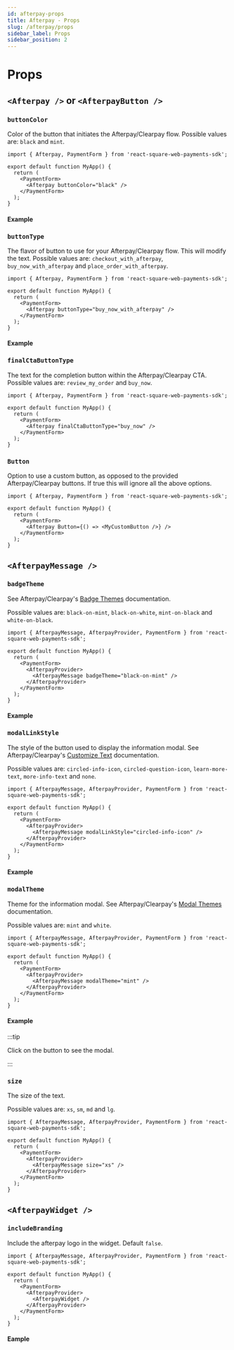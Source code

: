 ```yaml
---
id: afterpay-props
title: Afterpay - Props
slug: /afterpay/props
sidebar_label: Props
sidebar_position: 2
---
```



# Props

## `<Afterpay />` or `<AfterpayButton />`

### `buttonColor`

Color of the button that initiates the Afterpay/Clearpay flow. Possible values are: `black` and `mint`.

```tsx
import { Afterpay, PaymentForm } from 'react-square-web-payments-sdk';

export default function MyApp() {
  return (
    <PaymentForm>
      <Afterpay buttonColor="black" />
    </PaymentForm>
  );
}
```

#### Example

<PaymentForm>
  <Afterpay buttonColor="black" id="rswps-button-color-black" />
  <Divider css={{ height: 0, margin: '12px 0px' }} spanProps={{ css: { display: 'none' } }} />
  <Afterpay buttonColor="mint" id="rswps-button-color-mint" />
</PaymentForm>

### `buttonType`

The flavor of button to use for your Afterpay/Clearpay flow. This will modify the text. Possible values are: `checkout_with_afterpay`, `buy_now_with_afterpay` and `place_order_with_afterpay`.

```tsx
import { Afterpay, PaymentForm } from 'react-square-web-payments-sdk';

export default function MyApp() {
  return (
    <PaymentForm>
      <Afterpay buttonType="buy_now_with_afterpay" />
    </PaymentForm>
  );
}
```

#### Example

<PaymentForm>
  <Afterpay buttonType="checkout_with_afterpay" id="rswps-button-type-checkout_with_afterpay" />
  <Divider css={{ height: 0, margin: '12px 0px' }} spanProps={{ css: { display: 'none' } }} />
  <Afterpay buttonType="buy_now_with_afterpay" id="rswps-button-type-buy_now_with_afterpay" />
  <Divider css={{ height: 0, margin: '12px 0px' }} spanProps={{ css: { display: 'none' } }} />
  <Afterpay buttonType="place_order_with_afterpay" id="rswps-button-type-place_order_with_afterpay" />
</PaymentForm>

### `finalCtaButtonType`

The text for the completion button within the Afterpay/Clearpay CTA. Possible values are: `review_my_order` and `buy_now`.

```tsx
import { Afterpay, PaymentForm } from 'react-square-web-payments-sdk';

export default function MyApp() {
  return (
    <PaymentForm>
      <Afterpay finalCtaButtonType="buy_now" />
    </PaymentForm>
  );
}
```

### `Button`

Option to use a custom button, as opposed to the provided Afterpay/Clearpay buttons. If true this will ignore all the above options.

```tsx
import { Afterpay, PaymentForm } from 'react-square-web-payments-sdk';

export default function MyApp() {
  return (
    <PaymentForm>
      <Afterpay Button={() => <MyCustomButton />} />
    </PaymentForm>
  );
}
```

## `<AfterpayMessage />`

### `badgeTheme`

See Afterpay/Clearpay's [Badge Themes](https://developers.afterpay.com/afterpay-online/docs/style-installment-messaging#badge-themes) documentation.

Possible values are: `black-on-mint`, `black-on-white`, `mint-on-black` and `white-on-black`.

```tsx
import { AfterpayMessage, AfterpayProvider, PaymentForm } from 'react-square-web-payments-sdk';

export default function MyApp() {
  return (
    <PaymentForm>
      <AfterpayProvider>
        <AfterpayMessage badgeTheme="black-on-mint" />
      </AfterpayProvider>
    </PaymentForm>
  );
}
```

#### Example

<PaymentForm>
  <AfterpayProvider>
    <AfterpayMessage id="rswps-black-on-mint" badgeTheme="black-on-mint" />
    <AfterpayMessage id="rswps-black-on-white" badgeTheme="black-on-white" />
    <AfterpayMessage id="rswps-mint-on-black" badgeTheme="mint-on-black" />
    <AfterpayMessage id="rswps-white-on-black" badgeTheme="white-on-black" />
  </AfterpayProvider>
</PaymentForm>

### `modalLinkStyle`

The style of the button used to display the information modal. See Afterpay/Clearpay's [Customize Text](https://developers.afterpay.com/afterpay-online/docs/advanced-configuration#customize-text) documentation.

Possible values are: `circled-info-icon`, `circled-question-icon`, `learn-more-text`, `more-info-text` and `none`.

```tsx
import { AfterpayMessage, AfterpayProvider, PaymentForm } from 'react-square-web-payments-sdk';

export default function MyApp() {
  return (
    <PaymentForm>
      <AfterpayProvider>
        <AfterpayMessage modalLinkStyle="circled-info-icon" />
      </AfterpayProvider>
    </PaymentForm>
  );
}
```

#### Example

<PaymentForm>
  <AfterpayProvider>
    <AfterpayMessage id="rswps-circled-info-icon" modalLinkStyle="circled-info-icon" />
    <AfterpayMessage id="rswps-circled-question-icon" modalLinkStyle="circled-question-icon" />
    <AfterpayMessage id="rswps-learn-more-text" modalLinkStyle="learn-more-text" />
    <AfterpayMessage id="rswps-more-info-text" modalLinkStyle="more-info-text" />
    <AfterpayMessage id="rswps-none" modalLinkStyle="none" />
  </AfterpayProvider>
</PaymentForm>

### `modalTheme`

Theme for the information modal. See Afterpay/Clearpay's [Modal Themes](https://developers.afterpay.com/afterpay-online/docs/style-installment-messaging#modal-themes) documentation.

Possible values are: `mint` and `white`.

```tsx
import { AfterpayMessage, AfterpayProvider, PaymentForm } from 'react-square-web-payments-sdk';

export default function MyApp() {
  return (
    <PaymentForm>
      <AfterpayProvider>
        <AfterpayMessage modalTheme="mint" />
      </AfterpayProvider>
    </PaymentForm>
  );
}
```

#### Example

:::tip

Click on the button to see the modal.

:::

<PaymentForm>
  <AfterpayProvider>
    <AfterpayMessage id="rswps-modal-theme-mint" modalTheme="mint" />
    <AfterpayMessage id="rswps-modal-theme-white" badgeTheme="black-on-white" modalTheme="white" />
  </AfterpayProvider>
</PaymentForm>

### `size`

The size of the text.

Possible values are: `xs`, `sm`, `md` and `lg`.

```tsx
import { AfterpayMessage, AfterpayProvider, PaymentForm } from 'react-square-web-payments-sdk';

export default function MyApp() {
  return (
    <PaymentForm>
      <AfterpayProvider>
        <AfterpayMessage size="xs" />
      </AfterpayProvider>
    </PaymentForm>
  );
}
```

<PaymentForm>
  <AfterpayProvider>
    <AfterpayMessage id="rswps-size-xs" size="xs" />
    <AfterpayMessage id="rswps-size-sm" size="sm" />
    <AfterpayMessage id="rswps-size-md" size="md" />
    <AfterpayMessage id="rswps-size-lg" size="lg" />
  </AfterpayProvider>
</PaymentForm>

## `<AfterpayWidget />`

### `includeBranding`

Include the afterpay logo in the widget. Default `false`.

```tsx
import { AfterpayMessage, AfterpayProvider, PaymentForm } from 'react-square-web-payments-sdk';

export default function MyApp() {
  return (
    <PaymentForm>
      <AfterpayProvider>
        <AfterpayWidget />
      </AfterpayProvider>
    </PaymentForm>
  );
}
```

#### Eample

<PaymentForm>
  <AfterpayProvider>
    <AfterpayWidget id="rswps-widget-include-not-branding" />
    <Divider css={{ height: 0, margin: '12px 0px' }} spanProps={{ css: { display: 'none' } }} />
    <AfterpayWidget id="rswps-widget-include-branding" includeBranding />
  </AfterpayProvider>
</PaymentForm>
